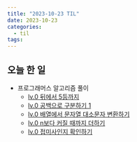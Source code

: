 ```yaml
---
title: "2023-10-23 TIL"
date: 2023-10-23
categories:
  - til
tags:
---
```


## 오늘 한 일

- 프로그래머스 알고리즘 풀이
  - [lv.0 뒤에서 5등까지](https://makepin2r.github.io/algorithm-programmers/181153/)
  - [lv.0 공백으로 구분하기 1](https://makepin2r.github.io/algorithm-programmers/181869/)
  - [lv.0 배열에서 문자열 대소문자 변환하기](https://makepin2r.github.io/algorithm-programmers/181875/)
  - [lv.0 n보다 커질 때까지 더하기](https://makepin2r.github.io/algorithm-programmers/181884/)
  - [lv.0 접미사인지 확인하기](https://makepin2r.github.io/algorithm-programmers/181908/)
